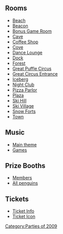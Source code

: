 

==Rooms==
*[http://archives.clubpenguinwiki.info/swf.cpcheats.info/rooms/2009/the_fair_september_2009/beach.swf Beach]
*[http://archives.clubpenguinwiki.info/swf.cpcheats.info/rooms/2009/the_fair_september_2009/beacon.swf Beacon]
*[http://archives.clubpenguinwiki.info/swf.cpcheats.info/rooms/2009/the_fair_september_2009/party.swf Bonus Game Room]
*[http://archives.clubpenguinwiki.info/swf.cpcheats.info/rooms/2009/the_fair_september_2009/cave.swf Cave]
*[http://archives.clubpenguinwiki.info/swf.cpcheats.info/rooms/2009/the_fair_september_2009/coffee.swf Coffee Shop]
*[http://archives.clubpenguinwiki.info/swf.cpcheats.info/rooms/2009/the_fair_september_2009/cove.swf Cove]
*[http://archives.clubpenguinwiki.info/swf.cpcheats.info/rooms/2009/the_fair_september_2009/lounge.swf Dance Lounge]
*[http://archives.clubpenguinwiki.info/swf.cpcheats.info/rooms/2009/the_fair_september_2009/dock.swf Dock]
*[http://archives.clubpenguinwiki.info/swf.cpcheats.info/rooms/2009/the_fair_september_2009/forest.swf Forest]
*[http://archives.clubpenguinwiki.info/swf.cpcheats.info/rooms/2009/the_fair_september_2009/party3.swf Great Puffle Circus]
*[http://archives.clubpenguinwiki.info/swf.cpcheats.info/rooms/2009/the_fair_september_2009/party2.swf Great Circus Entrance]
*[http://archives.clubpenguinwiki.info/swf.cpcheats.info/rooms/2009/the_fair_september_2009/berg.swf Iceberg]
*[http://archives.clubpenguinwiki.info/swf.cpcheats.info/rooms/2009/the_fair_september_2009/dance.swf Night Club]
*[http://archives.clubpenguinwiki.info/swf.cpcheats.info/rooms/2009/the_fair_september_2009/pizza.swf Pizza Parlor]
*[http://archives.clubpenguinwiki.info/swf.cpcheats.info/rooms/2009/the_fair_september_2009/plaza.swf Plaza]
*[http://archives.clubpenguinwiki.info/swf.cpcheats.info/rooms/2009/the_fair_september_2009/mtn.swf Ski Hill]
*[http://archives.clubpenguinwiki.info/swf.cpcheats.info/rooms/2009/the_fair_september_2009/village.swf Ski Village]
*[http://archives.clubpenguinwiki.info/swf.cpcheats.info/rooms/2009/the_fair_september_2009/forts.swf Snow Forts]
*[http://archives.clubpenguinwiki.info/swf.cpcheats.info/rooms/2009/the_fair_september_2009/town.swf Town]

==Music==
*[[Media:Music221.swf|Main theme]]
*[[Media:Music222.swf|Games]]

==Prize Booths==
*[http://archives.clubpenguinwiki.info/swf.cpcheats.info/rooms/2009/the_fair_september_2009/prizeboothmember.swf Members]
*[http://archives.clubpenguinwiki.info/swf.cpcheats.info/rooms/2009/the_fair_september_2009/prizebooth.swf All penguins]

==Tickets==
*[http://archives.clubpenguinwiki.info/swf.cpcheats.info/rooms/2009/the_fair_september_2009/tickets.swf Ticket Info]
*[http://archives.clubpenguinwiki.info/swf.cpcheats.info/rooms/2009/the_fair_september_2009/ticket_icon.swf Ticket Icon]
{{Parties}}

[[Category:Parties of 2009]]
